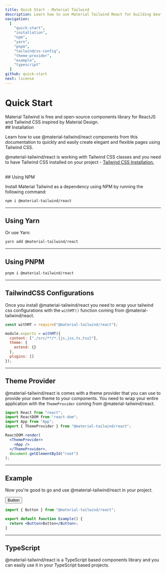 ```yaml
---
title: Quick Start - Material Tailwind
description: Learn how to use Material Tailwind React for building beatiful websites
navigation:
  [
    "quick-start",
    "installation",
    "npm",
    "yarn",
    "pnpm",
    "tailwindcss-config",
    "theme-provider",
    "example",
    "typescript"
  ]
github: quick-start
next: license
---
```


# Quick Start

<span id="quick-start" className="scroll-mt-48" />
Material Tailwind is free and open-source components library for ReactJS and
Tailwind CSS inspired by Material Design.

<br />
## Installation
<span id="installation" className="scroll-mt-48" />

Learn how to use @material-tailwind/react components from this documentation to quickly and easily create elegant and flexible pages using Tailwind CSS.

@material-tailwind/react is working with Tailwind CSS classes and you need to have Tailwind CSS installed on your project - <a href="https://tailwindcss.com/docs/installation/framework-guides?ref=material-tailwind" target="_blank" className="font-medium hover:text-blue-500 transition-colors">Tailwind CSS Installation.</a>

<br />
## Using NPM

Install Material Tailwind as a dependency using NPM by running the following command:

<span id="npm" className="scroll-mt-48" />

```bash
npm i @material-tailwind/react
```
---

## Using Yarn
Or use Yarn:
<span id="yarn" className="scroll-mt-48" />

```bash
yarn add @material-tailwind/react
```

---

## Using PNPM

<span id="pnpm" className="scroll-mt-48" />

```bash
pnpm i @material-tailwind/react
```

---

## TailwindCSS Configurations

<span id="tailwindcss-config" className="scroll-mt-48" />

Once you install @material-tailwind/react you need to wrap your tailwind css configurations with the <Code>withMT()</Code> function coming from @material-tailwind/react.

```js {1, 3, 9}
const withMT = require("@material-tailwind/react");

module.exports = withMT({
  content: ["./src/**/*.{js,jsx,ts,tsx}"],
  theme: {
    extend: {}
  },
  plugins: []
});
```

---

## Theme Provider

<span id="theme-provider" className="scroll-mt-48" />

@material-tailwind/react is comes with a theme provider that you can use to provide your own theme to your components. You need to wrap your entire application with the <Code>ThemeProvider</Code> coming from @material-tailwind/react.

```jsx {4, 7, 9}
import React from "react";
import ReactDOM from "react-dom";
import App from "App";
import { ThemeProvider } from "@material-tailwind/react";

ReactDOM.render(
  <ThemeProvider>
    <App />
  </ThemeProvider>,
  document.getElementById("root")
);
```

---

## Example

Now you're good to go and use @material-tailwind/react in your project.

<ComponentCard id="example">
  <Button>Button</Button>
</ComponentCard>

```jsx showLineNumbers {1, 4}
import { Button } from "@material-tailwind/react";

export default function Example() {
  return <Button>Button</Button>;
}
```

---

## TypeScript

<span id="typescript" className="scroll-mt-48" />

@material-tailwind/react is a TypeScript based components library and you can easily use it in your TypeScript based projects.
